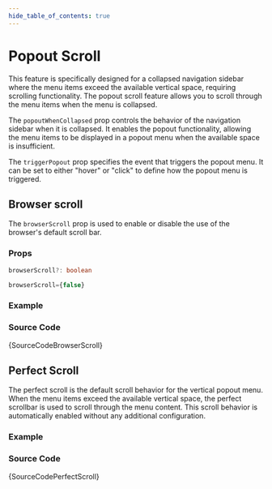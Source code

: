 ```yaml
---
hide_table_of_contents: true
---
```



# Popout Scroll

This feature is specifically designed for a collapsed navigation sidebar where the menu items exceed the available vertical space, requiring scrolling functionality. The popout scroll feature allows you to scroll through the menu items when the menu is collapsed.

The `popoutWhenCollapsed` prop controls the behavior of the navigation sidebar when it is collapsed. It enables the popout functionality, allowing the menu items to be displayed in a popout menu when the available space is insufficient.

The `triggerPopout` prop specifies the event that triggers the popout menu. It can be set to either "hover" or "click" to define how the popout menu is triggered. 

## Browser scroll

The `browserScroll` prop is used to enable or disable the use of the browser's default scroll bar.

### Props

```ts noCopy
browserScroll?: boolean
```

```ts noCopy title='Default Value'
browserScroll={false}
```

### Example

<BrowserWindow url='/vertical-menu/menu-scroll/popout/browser-scroll'>
  <Provider>
    <BrowserScroll />
  </Provider>
</BrowserWindow>


### Source Code

<TsToJsCodeSnippet>{SourceCodeBrowserScroll}</TsToJsCodeSnippet>

## Perfect Scroll

The perfect scroll is the default scroll behavior for the vertical popout menu. When the menu items exceed the available vertical space, the perfect scrollbar is used to scroll through the menu content. This scroll behavior is automatically enabled without any additional configuration.

### Example

<BrowserWindow url='/vertical-menu/menu-scroll/popout/perfect-scroll'>
  <Provider>
    <PerfectScroll />
  </Provider>
</BrowserWindow>

### Source Code

<TsToJsCodeSnippet>{SourceCodePerfectScroll}</TsToJsCodeSnippet>
